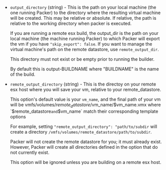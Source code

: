<!-- Code generated from the comments of the OutputConfig struct in builder/vmware/common/output_config.go; DO NOT EDIT MANUALLY -->

- `output_directory` (string) - This is the path on your local machine (the one running Packer) to the
  directory where the resulting virtual machine will be created.
  This may be relative or absolute. If relative, the path is relative to
  the working directory when packer is executed.

  If you are running a remote esx build, the output_dir is the path on your
  local machine (the machine running Packer) to which Packer will export
  the vm if you have `"skip_export": false`. If you want to manage the
  virtual machine's path on the remote datastore, use `remote_output_dir`.

  This directory must not exist or be empty prior to running
  the builder.

  By default this is output-BUILDNAME where "BUILDNAME" is the name of the
  build.

- `remote_output_directory` (string) - This is the directoy on your remote esx host where you will save your
  vm, relative to your remote_datastore.

  This option's default value is your `vm_name`, and the final path of your
  vm will be vmfs/volumes/$remote_datastore/$vm_name/$vm_name.vmx where
  `$remote_datastore`and`$vm_name` match their corresponding template
  options

  For example, setting `"remote_output_directory": "path/to/subdir`
  will create a directory `/vmfs/volumes/remote_datastore/path/to/subdir`.

  Packer will not create the remote datastore for you; it must already
  exist. However, Packer will create all directories defined in the option
  that do not currently exist.

  This option will be ignored unless you are building on a remote esx host.
